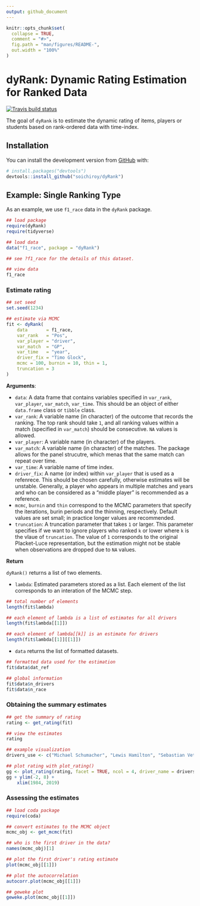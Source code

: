 ```yaml
---
output: github_document
---
```


<!-- README.md is generated from README.Rmd. Please edit that file -->

```r
knitr::opts_chunk$set(
  collapse = TRUE,
  comment = "#>",
  fig.path = "man/figures/README-",
  out.width = "100%"
)
```
# dyRank: Dynamic Rating Estimation for Ranked Data

<!-- badges: start -->
[![Travis build status](https://travis-ci.org/soichiroy/dyRank.svg?branch=master)](https://travis-ci.org/soichiroy/dyRank)
<!-- badges: end -->

The goal of `dyRank` is to estimate the dynamic rating of items, players or students based on rank-ordered data 
with time-index.

## Installation

You can install the development version from [GitHub](https://github.com/) with:

``` r
# install.packages("devtools")
devtools::install_github("soichiroy/dyRank")
```


## Example: Single Ranking Type


As an example, we use `f1_race` data in the `dyRank` package. 

```r
## load package 
require(dyRank)
require(tidyverse)
```


```R
## load data 
data("f1_race", package = "dyRank")

## see ?f1_race for the details of this dataset.

## view data 
f1_race
```


### Estimate rating 


```r
## set seed
set.seed(1234)

## estimate via MCMC 
fit <- dyRank(
	data       = f1_race, 
	var_rank   = "Pos",           
	var_player = "driver", 
	var_match  = "GP",
	var_time   = "year",
	driver_fix = "Timo Glock",
	mcmc = 100, burnin = 10, thin = 1,
	truncation = 3
)
```


**Arguments**:

- `data`: A data frame that contains variables specified in `var_rank`, `var_player`, `var_match`, `var_time`.
		This should be an object of either `data.frame` class or `tibble` class.
+ `var_rank`: A variable name (in character) of the outcome that records the ranking. The top rank should take `1`, and all ranking values within a match (specified in `var_match`) should be consecutive. `NA` values is allowed. 
+ `var_player`: A variable name (in character) of the players. 
+ `var_match`: A variable name (in character) of the matches. The package allows for the panel strucutre, which menas that the same match can repeat over time. 
+ `var_time`: A variable name of time index. 
+ `driver_fix`: A name (or index) within `var_player` that is used as a refenrece. This should be chosen carefully, otherwise estimates will be unstable. Generally, a player who appears in multiple matches and years and who can be considered as a "middle player" is recommended as a reference. 
+ `mcmc`, `burnin` and `thin` correspond to the MCMC parameters that specify the iterations, burin periods and the thinning, respectively. Default values are set small; in practice longer values are recommended.
+ `truncation`: A truncation parameter that takes `1` or larger. This parameter specifies if we want to ignore players who ranked `k` or lower where `k` is the vlaue of `truncation`. The value of `1` corresponds to the original Placket-Luce representation, but the estimation might not be stable when observations are dropped due to `NA` values. 

**Return**

`dyRank()` returns a list of two elements.

- `lambda`: Estimated parameters stored as a list. Each element of the list corresponds to an interation 
	of the MCMC step. 
	
```r
## total number of elements
length(fit$lambda)

## each element of lambda is a list of estimates for all drivers
length(fit$lambda[[1]])

## each element of lambda[[k]] is an estimate for drivers
length(fit$lambda[[1]][[1]])
```
- `data` returns the list of formatted datasets.

```r
## formatted data used for the estimation 
fit$data$dat_ref

## global information
fit$data$n_drivers
fit$data$n_race
```

### Obtaining the summary estimates 


```r
## get the summary of rating 
rating <- get_rating(fit)

## view the estimates 
rating
```

```r
## example visualization 
drivers_use <- c("Michael Schumacher", "Lewis Hamilton", "Sebastian Vettel", "Kimi Räikkönen")

## plot rating with plot_rating()
gg <- plot_rating(rating, facet = TRUE, ncol = 4, driver_name = drivers_use)
gg + ylim(-2, 8) + 
	xlim(1984, 2019)
```


### Assessing the estimates 


```r
## load coda package 
require(coda)

## convert estimates to the MCMC object 
mcmc_obj <- get_mcmc(fit)

## who is the first driver in the data?
names(mcmc_obj)[1]

## plot the first driver's rating estimate 
plot(mcmc_obj[[1]])

## plot the autocorrelation 
autocorr.plot(mcmc_obj[[1]])

## geweke plot 
geweke.plot(mcmc_obj[[1]])
```
